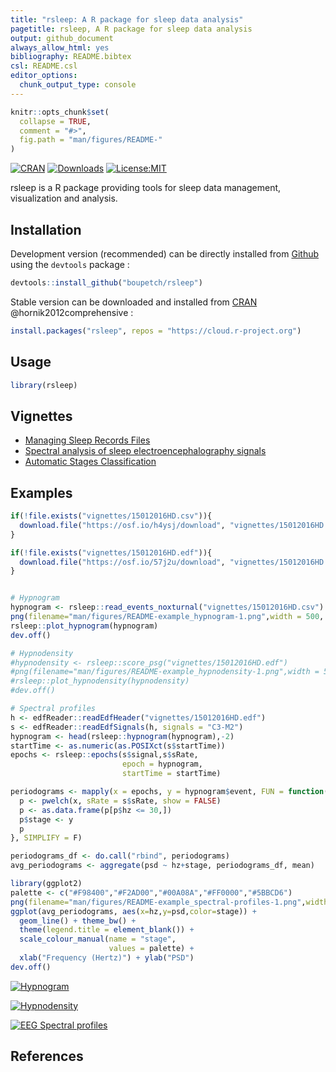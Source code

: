 ```yaml
---
title: "rsleep: A R package for sleep data analysis"
pagetitle: rsleep, A R package for sleep data analysis
output: github_document
always_allow_html: yes
bibliography: README.bibtex
csl: README.csl
editor_options: 
  chunk_output_type: console
---
```


<!-- README.md is generated from README.Rmd. Please edit that file -->

```r
knitr::opts_chunk$set(
  collapse = TRUE,
  comment = "#>",
  fig.path = "man/figures/README-"
)
```

[![CRAN](http://www.r-pkg.org/badges/version/rsleep)](https://cran.r-project.org/package=rsleep) [![Downloads](https://cranlogs.r-pkg.org/badges/grand-total/rsleep)](https://cran.r-project.org/package=rsleep) [![License:MIT](https://img.shields.io/badge/License-MIT-blue.svg)](https://opensource.org/licenses/MIT) 

rsleep is a R package providing tools for sleep data management, visualization and analysis. 

## Installation

Development version (recommended) can be directly installed from [Github](https://github.com/) using the `devtools` package :

```r
devtools::install_github("boupetch/rsleep")
```

Stable version can be downloaded and installed from [CRAN](https://cran.r-project.org/) @hornik2012comprehensive :

```r
install.packages("rsleep", repos = "https://cloud.r-project.org")
```

## Usage

```r
library(rsleep)
```

## Vignettes

  * [Managing Sleep Records Files](http://htmlpreview.github.io/?https://raw.githubusercontent.com/boupetch/rsleep/master/doc/Managing_Sleep_Records_Files.html)
  * [Spectral analysis of sleep electroencephalography signals](http://htmlpreview.github.io/?https://raw.githubusercontent.com/boupetch/rsleep/master/doc/Spectral_analysis_sleep_electroencephalography.html)
  * [Automatic Stages Classification](http://htmlpreview.github.io/?https://raw.githubusercontent.com/boupetch/rsleep/master/doc/Automatic_Stage_Classification.html)
  
## Examples

```r

if(!file.exists("vignettes/15012016HD.csv")){
  download.file("https://osf.io/h4ysj/download", "vignettes/15012016HD.csv")
}

if(!file.exists("vignettes/15012016HD.edf")){
  download.file("https://osf.io/57j2u/download", "vignettes/15012016HD.edf")
}


# Hypnogram
hypnogram <- rsleep::read_events_noxturnal("vignettes/15012016HD.csv")
png(filename="man/figures/README-example_hypnogram-1.png",width = 500, height = 200)
rsleep::plot_hypnogram(hypnogram)
dev.off()

# Hypnodensity
#hypnodensity <- rsleep::score_psg("vignettes/15012016HD.edf")
#png(filename="man/figures/README-example_hypnodensity-1.png",width = 500, height = 200)
#rsleep::plot_hypnodensity(hypnodensity)
#dev.off()

# Spectral profiles
h <- edfReader::readEdfHeader("vignettes/15012016HD.edf")
s <- edfReader::readEdfSignals(h, signals = "C3-M2")
hypnogram <- head(rsleep::hypnogram(hypnogram),-2)
startTime <- as.numeric(as.POSIXct(s$startTime))
epochs <- rsleep::epochs(s$signal,s$sRate,
                         epoch = hypnogram,
                         startTime = startTime)

periodograms <- mapply(x = epochs, y = hypnogram$event, FUN = function(x,y){
  p <- pwelch(x, sRate = s$sRate, show = FALSE)
  p <- as.data.frame(p[p$hz <= 30,])
  p$stage <- y
  p
}, SIMPLIFY = F)

periodograms_df <- do.call("rbind", periodograms)
avg_periodograms <- aggregate(psd ~ hz+stage, periodograms_df, mean)

library(ggplot2)
palette <- c("#F98400","#F2AD00","#00A08A","#FF0000","#5BBCD6")
png(filename="man/figures/README-example_spectral-profiles-1.png",width = 500, height = 300)
ggplot(avg_periodograms, aes(x=hz,y=psd,color=stage)) +
  geom_line() + theme_bw() +
  theme(legend.title = element_blank()) + 
  scale_colour_manual(name = "stage",
                      values = palette) +
  xlab("Frequency (Hertz)") + ylab("PSD")
dev.off()
```

[![Hypnogram](man/figures/README-example_hypnogram-1.png)](http://htmlpreview.github.io/?https://raw.githubusercontent.com/boupetch/rsleep/master/doc/Managing_Sleep_Records_Files.html)

[![Hypnodensity](man/figures/README-example_hypnodensity-1.png)](http://htmlpreview.github.io/?https://raw.githubusercontent.com/boupetch/rsleep/master/doc/Automatic_Stage_Classification.html)

[![EEG Spectral profiles](man/figures/README-example_spectral-profiles-1.png)](http://htmlpreview.github.io/?https://raw.githubusercontent.com/boupetch/rsleep/master/doc/Spectral_analysis_sleep_electroencephalography.html)
  
## References
